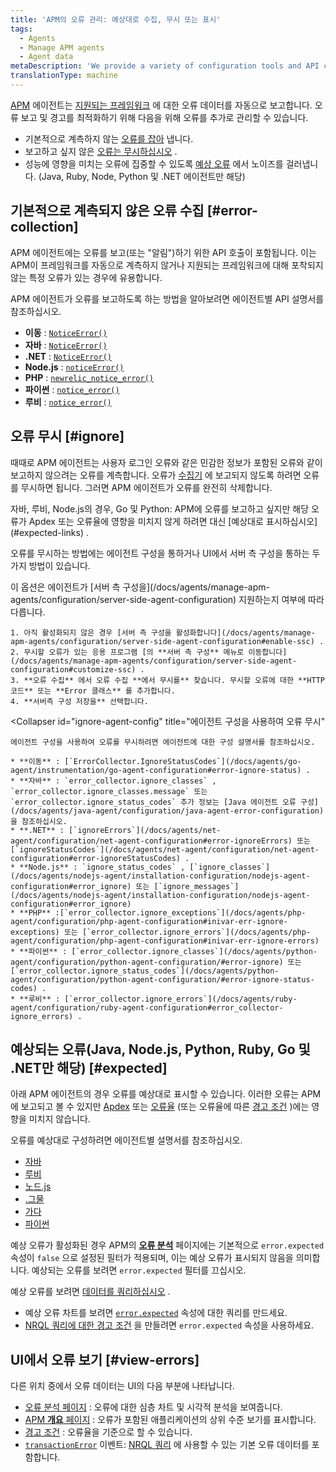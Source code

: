 ```yaml
---
title: 'APM의 오류 관리: 예상대로 수집, 무시 또는 표시'
tags:
  - Agents
  - Manage APM agents
  - Agent data
metaDescription: 'We provide a variety of configuration tools and API calls to create, ignore, or mark errors as expected.'
translationType: machine
---
```


[APM](/docs/apm) 에이전트는 [지원되는 프레임워크](/docs/agents/manage-apm-agents/installation/compatibility-requirements) 에 대한 오류 데이터를 자동으로 보고합니다. 오류 보고 및 경고를 최적화하기 위해 다음을 위해 오류를 추가로 관리할 수 있습니다.

* 기본적으로 계측하지 않는 [오류를 잡아](#error-collection) 냅니다.
* 보고하고 싶지 않은 [오류는 무시하십시오](#ignore) .
* 성능에 영향을 미치는 오류에 집중할 수 있도록 [예상 오류](#expected) 에서 노이즈를 걸러냅니다. (Java, Ruby, Node, Python 및 .NET 에이전트만 해당)

## 기본적으로 계측되지 않은 오류 수집 [#error-collection]

APM 에이전트에는 오류를 보고(또는 "알림")하기 위한 API 호출이 포함됩니다. 이는 APM이 프레임워크를 자동으로 계측하지 않거나 지원되는 프레임워크에 대해 포착되지 않는 특정 오류가 있는 경우에 유용합니다.

APM 에이전트가 오류를 보고하도록 하는 방법을 알아보려면 에이전트별 API 설명서를 참조하십시오.

* **이동** : [`NoticeError()`](https://github.com/newrelic/go-agent/blob/master/transaction.go)
* **자바** : [`NoticeError()`](http://newrelic.github.io/java-agent-api/javadoc/index.html?com/newrelic/api/agent/NewRelic.html)
* **.NET** : [`NoticeError()`](/docs/agents/net-agent/net-agent-api/notice-error)
* **Node.js** : [`noticeError()`](/docs/agents/nodejs-agent/supported-features/nodejs-agent-api#noticeError)
* **PHP** : [`newrelic_notice_error()`](/docs/agents/php-agent/php-agent-api/newrelic_notice_error)
* **파이썬** : [`notice_error()`](/docs/agents/python-agent/python-agent-api/noticeerror-python-agent-api/)
* **루비** : [`notice_error()`](https://www.rubydoc.info/gems/newrelic_rpm/NewRelic/Agent#notice_error-instance_method)

## 오류 무시 [#ignore]

때때로 APM 에이전트는 사용자 로그인 오류와 같은 민감한 정보가 포함된 오류와 같이 보고하지 않으려는 오류를 계측합니다. 오류가 [수집기](/docs/accounts-partnerships/education/getting-started-new-relic/glossary#collector) 에 보고되지 않도록 하려면 오류를 무시하면 됩니다. 그러면 APM 에이전트가 오류를 완전히 삭제합니다.

<Callout variant="tip">
  자바, 루비, Node.js의 경우, Go 및 Python: APM에 오류를 보고하고 싶지만 해당 오류가 Apdex 또는 오류율에 영향을 미치지 않게 하려면 대신 [예상대로 표시하십시오](#expected-links) .
</Callout>

오류를 무시하는 방법에는 에이전트 구성을 통하거나 UI에서 서버 측 구성을 통하는 두 가지 방법이 있습니다.

<CollapserGroup>
  <Collapser
    id="ignore-server-side"
    title="UI에서 서버 측 구성을 사용하여 오류 무시"
  >
    이 옵션은 에이전트가 [서버 측 구성을](/docs/agents/manage-apm-agents/configuration/server-side-agent-configuration) 지원하는지 여부에 따라 다릅니다.

    1. 아직 활성화되지 않은 경우 [서버 측 구성을 활성화합니다](/docs/agents/manage-apm-agents/configuration/server-side-agent-configuration#enable-ssc) .
    2. 무시할 오류가 있는 응용 프로그램 [의 **서버 측 구성** 메뉴로 이동합니다](/docs/agents/manage-apm-agents/configuration/server-side-agent-configuration#customize-ssc) .
    3. **오류 수집** 에서 오류 수집 **에서 무시를** 찾습니다. 무시할 오류에 대한 **HTTP 코드** 또는 **Error 클래스** 를 추가합니다.
    4. **서버측 구성 저장을** 선택합니다.
  </Collapser>

  <Collapser
    id="ignore-agent-config"
    title="에이전트 구성을 사용하여 오류 무시"
  >
    에이전트 구성을 사용하여 오류를 무시하려면 에이전트에 대한 구성 설명서를 참조하십시오.

    * **이동** : [`ErrorCollector.IgnoreStatusCodes`](/docs/agents/go-agent/instrumentation/go-agent-configuration#error-ignore-status) .
    * **자바** : `error_collector.ignore_classes` , `error_collector.ignore_classes.message` 또는 `error_collector.ignore_status_codes` 추가 정보는 [Java 에이전트 오류 구성](/docs/agents/java-agent/configuration/java-agent-error-configuration) 을 참조하십시오.
    * **.NET** : [`ignoreErrors`](/docs/agents/net-agent/configuration/net-agent-configuration#error-ignoreErrors) 또는 [`ignoreStatusCodes`](/docs/agents/net-agent/configuration/net-agent-configuration#error-ignoreStatusCodes) .
    * **Node.js** : `ignore_status_codes` , [`ignore_classes`](/docs/agents/nodejs-agent/installation-configuration/nodejs-agent-configuration#error_ignore) 또는 [`ignore_messages`](/docs/agents/nodejs-agent/installation-configuration/nodejs-agent-configuration#error_ignore)
    * **PHP** :[`error_collector.ignore_exceptions`](/docs/agents/php-agent/configuration/php-agent-configuration#inivar-err-ignore-exceptions) 또는 [`error_collector.ignore_errors`](/docs/agents/php-agent/configuration/php-agent-configuration#inivar-err-ignore-errors)
    * **파이썬** : [`error_collector.ignore_classes`](/docs/agents/python-agent/configuration/python-agent-configuration/#error-ignore) 또는 [`error_collector.ignore_status_codes`](/docs/agents/python-agent/configuration/python-agent-configuration/#error-ignore-status-codes) .
    * **루비** : [`error_collector.ignore_errors`](/docs/agents/ruby-agent/configuration/ruby-agent-configuration#error_collector-ignore_errors) .
  </Collapser>
</CollapserGroup>

## 예상되는 오류(Java, Node.js, Python, Ruby, Go 및 .NET만 해당) [#expected]

아래 APM 에이전트의 경우 오류를 예상대로 표시할 수 있습니다. 이러한 오류는 APM에 보고되고 볼 수 있지만 [Apdex](/docs/apm/new-relic-apm/apdex/apdex-measuring-user-satisfaction) 또는 [오류율](/docs/apm/applications-menu/error-analytics/error-analytics-explore-events-behind-errors) (또는 오류율에 따른 [경고 조건](/docs/alerts/new-relic-alerts/defining-conditions/define-alert-conditions) )에는 영향을 미치지 않습니다.

오류를 예상대로 구성하려면 에이전트별 설명서를 참조하십시오.

* [자바](/docs/agents/java-agent/configuration/java-agent-error-configuration)
* [루비](/docs/agents/ruby-agent/configuration/ruby-agent-configuration/#error-collector)
* [노드.js](/docs/agents/nodejs-agent/installation-configuration/nodejs-agent-configuration)
* [.그물](/docs/apm/agents/net-agent/configuration/net-agent-configuration/#error_collector)
* [가다](/docs/apm/agents/go-agent/configuration/go-agent-configuration/#error-collector)
* [파이썬](/docs/agents/python-agent/configuration/python-agent-configuration/#error-collector-settings)

예상 오류가 활성화된 경우 APM의 [**오류 분석**](/docs/apm/applications-menu/error-analytics/error-analytics-explore-events-behind-errors) 페이지에는 기본적으로 `error.expected` 속성이 `false` 으로 설정된 필터가 적용되며, 이는 예상 오류가 표시되지 않음을 의미합니다. 예상되는 오류를 보려면 `error.expected` 필터를 끄십시오.

예상 오류를 보려면 [데이터를 쿼리하십시오](/docs/using-new-relic/data/understand-data/query-new-relic-data) .

* 예상 오류 차트를 보려면 [`error.expected`](/docs/insights/insights-data-sources/default-events-attributes/apm-default-event-attributes#transerror-expected) 속성에 대한 쿼리를 만드세요.
* [NRQL 쿼리에 대한 경고 조건](/docs/alerts/new-relic-alerts/defining-conditions/create-alert-conditions-nrql-queries) 을 만들려면 `error.expected` 속성을 사용하세요.

## UI에서 오류 보기 [#view-errors]

다른 위치 중에서 오류 데이터는 UI의 다음 부분에 나타납니다.

* [오류 분석 페이지](/docs/apm/applications-menu/error-analytics/introduction-error-analytics) : 오류에 대한 심층 차트 및 시각적 분석을 보여줍니다.
* [APM **개요** 페이지](/docs/apm/applications-menu/monitoring/apm-overview-page) : 오류가 포함된 애플리케이션의 상위 수준 보기를 표시합니다.
* [경고 조건](/docs/alerts/new-relic-alerts/defining-conditions/define-alert-conditions) : 오류율을 기준으로 할 수 있습니다.
* [`transactionError`](/docs/insights/insights-data-sources/default-events-attributes/apm-default-event-attributes#transactionerror-event) 이벤트: [NRQL 쿼리](/docs/insights/nrql-new-relic-query-language/using-nrql/introduction-nrql) 에 사용할 수 있는 기본 오류 데이터를 포함합니다.